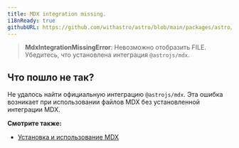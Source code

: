 ```yaml
---
title: MDX integration missing.
i18nReady: true
githubURL: https://github.com/withastro/astro/blob/main/packages/astro/src/core/errors/errors-data.ts
---
```


> **MdxIntegrationMissingError**: Невозможно отобразить FILE. Убедитесь, что установлена интеграция `@astrojs/mdx`.

## Что пошло не так?

Не удалось найти официальную интеграцию `@astrojs/mdx`. Эта ошибка возникает при использовании файлов MDX без установленной интеграции MDX.

**Смотрите также:**

-  [Установка и использование MDX](/ru/guides/integrations-guide/mdx/)

